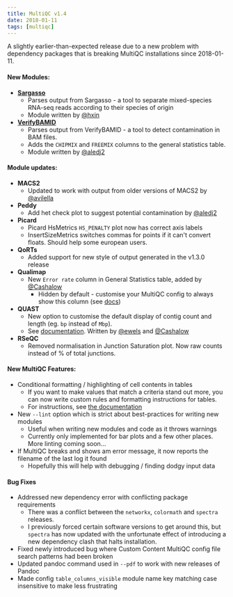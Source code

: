 ---
title: MultiQC v1.4
date: 2018-01-11
tags: [multiqc]
---


A slightly earlier-than-expected release due to a new problem with dependency packages that is breaking MultiQC installations since 2018-01-11.

#### New Modules:
* [**Sargasso**](http://statbio.github.io/Sargasso/)
    * Parses output from Sargasso - a tool to separate mixed-species RNA-seq reads according to their species of origin
    * Module written by [@hxin](https://github.com/hxin/)
* [**VerifyBAMID**](https://genome.sph.umich.edu/wiki/VerifyBamID)
    * Parses output from VerifyBAMID - a tool to detect contamination in BAM files.
    * Adds the `CHIPMIX` and `FREEMIX` columns to the general statistics table.
    * Module written by [@aledj2](https://github.com/aledj2/)

#### Module updates:
* **MACS2**
    * Updated to work with output from older versions of MACS2 by [@avilella](https://github.com/avilella/)
* **Peddy**
    * Add het check plot to suggest potential contamination by [@aledj2](https://github.com/aledj2)
* **Picard**
    * Picard HsMetrics `HS_PENALTY` plot now has correct axis labels
    * InsertSizeMetrics switches commas for points if it can't convert floats. Should help some european users.
* **QoRTs**
    * Added support for new style of output generated in the v1.3.0 release
* **Qualimap**
    * New `Error rate` column in General Statistics table, added by [@Cashalow](https://github.com/Cashalow/)
        * Hidden by default - customise your MultiQC config to always show this column (see [docs](http://multiqc.info/docs/#hiding-columns))
* **QUAST**
    * New option to customise the default display of contig count and length (eg. `bp` instead of `Mbp`).
    * See [documentation](http://multiqc.info/docs/#quast). Written by [@ewels](https://github.com/ewels/) and [@Cashalow](https://github.com/Cashalow/)
* **RSeQC**
    * Removed normalisation in Junction Saturation plot. Now raw counts instead of % of total junctions.

#### New MultiQC Features:
* Conditional formatting / highlighting of cell contents in tables
    * If you want to make values that match a criteria stand out more, you can now write custom rules and formatting instructions for tables.
    * For instructions, see [the documentation](http://multiqc.info/docs/#conditional-formatting)
* New `--lint` option which is strict about best-practices for writing new modules
    * Useful when writing new modules and code as it throws warnings
    * Currently only implemented for bar plots and a few other places. More linting coming soon...
* If MultiQC breaks and shows am error message, it now reports the filename of the last log it found
    * Hopefully this will help with debugging / finding dodgy input data

#### Bug Fixes
* Addressed new dependency error with conflicting package requirements
    * There was a conflict between the `networkx`, `colormath` and `spectra` releases.
    * I previously forced certain software versions to get around this, but `spectra` has now updated with the unfortunate effect of introducing a new dependency clash that halts installation.
* Fixed newly introduced bug where Custom Content MultiQC config file search patterns had been broken
* Updated pandoc command used in `--pdf` to work with new releases of Pandoc
* Made config `table_columns_visible` module name key matching case insensitive to make less frustrating
